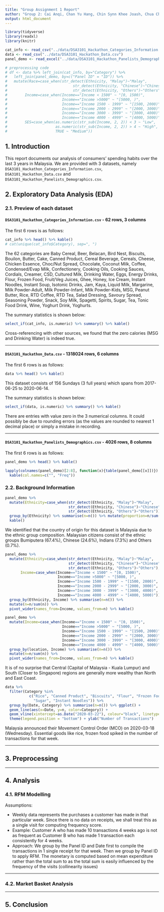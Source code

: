 ```yaml
---
title: "Group Assignment 1 Report"
author: "Group 2: Cai Anqi, Chan Yu Hang, Chin Synn Khee Joash, Chua Cheng Ling, Chua Hua Ren, Clarence Ong"
output: html_document
---
```


```r
library(tidyverse)
library(readxl)
library(knitr)

cat_info <- read_csv("../data/DSA3101_Hackathon_Categories_Information.csv")
data <- read_csv("../data/DSA3101_Hackathon_Data.csv")
panel_demo <- read_excel("../data/DSA3101_Hackathon_Panelists_Demographics.xlsx")

# preprocessing code
# df <- data %>% left_join(cat_info, by="Category") %>% 
#   left_join(panel_demo, by=c("Panel ID" = "ID")) %>% 
#   mutate(Race=case_when(str_detect(Ethnicity, "Malay")~"Malay",
#                              str_detect(Ethnicity, "Chinese")~"Chinese",
#                              str_detect(Ethnicity, "Others")~"Others"),
#        Income=case_when(Income=="Income < 1500" ~ "[0, 1500)",
#                         Income=="Income >5000" ~ "[5000, )",
#                         Income=="Income 1500 - 1999" ~ "[1500, 2000)",
#                         Income=="Income 2000 - 2999" ~ "[2000, 3000)",
#                         Income=="Income 3000 - 3999" ~ "[3000, 4000)",
#                         Income=="Income 4000 - 4999" ~ "[4000, 5000)"),
#        SES=case_when(as.numeric(str_sub(Income, 2, 2)) < 3 ~ "Low",
#                      as.numeric(str_sub(Income, 2, 2)) > 4 ~ "High",
#                      TRUE ~ "Medium"))
```

## 1. Introduction
This report documents our analysis of consumers' spending habits over the last 3 years in Malaysia.
We are provided with 3 datasets, namely `DSA3101_Hackathon_Categories_Information.csv`,
`DSA3101_Hackathon_Data.csv` and `DSA3101_Hackathon_Panelists_Demographics.csv`.

## 2. Exploratory Data Analysis (EDA)
### 2.1. Preview of each dataset
#### `DSA3101_Hackathon_Categories_Information.csv` - 62 rows, 3 columns
The first 6 rows is as follows:
```r
cat_info %>% head() %>% kable()
# cat(unique(cat_info$Category), sep=", ")
```
The 62 categories are Baby Cereal, Beer, Belacan, Bird Nest, Biscuits, Bouilon, Butter, Cake, Canned Product, Cereal Beverage, Cereals, Cheese, Chicken Essence, Choc/Nut Spread, Chocolate, Coconut Milk, Coffee, Condensed/Evap Milk, Confectionery, Cooking Oils, Cooking Sauces, Cordials, Creamer, CSD, Cultured Milk, Drinking Water, Eggs, Energy Drinks, Flour, Frozen Food, Fruit/Veg Juices, Ghee, Honey, Ice Cream, Instant Noodles, Instant Soup, Isotonic Drinks, Jam, Kaya, Liquid Milk, Margarine, Milk Powder-Adult, Milk Powder-Infant, Milk Powder-Kids, MSG, Peanut Butter, Rice, RTD Coffee, RTD Tea, Salad Dressing, Savoury Spread, Seasoning Powder, Snack, Soy Milk, Spagetti, Spirits, Sugar, Tea, Tonic Food Drink, Wine, Yoghurt Drink, Yoghurts.

The summary statistics is shown below:
```r
select_if(cat_info, is.numeric) %>% summary() %>% kable()
```
Cross-referencing with other sources, we found that the zero calories (MSG and Drinking Water) is indeed true.

-------------------

#### `DSA3101_Hackathon_Data.csv` - 1318024 rows, 6 columns
The first 6 rows is as follows:
```r
data %>% head() %>% kable()
```
This dataset consists of 156 Sundays (3 full years) which spans from 2017-06-25 to 2020-06-14.

The summary statistics is shown below:
```r
select_if(data, is.numeric) %>% summary() %>% kable()
```
There are entries with value zero in the 3 numerical columns. 
It could possibly be due to rounding errors (as the values are rounded to nearest 1 decimal place) or
simply a mistake in recording.

-------------------

#### `DSA3101_Hackathon_Panelists_Demographics.csv` - 4026 rows, 8 columns
The first 6 rows is as follows:
```r
panel_demo %>% head() %>% kable()
```

```r
lapply(colnames(panel_demo)[2:8], function(x){table(panel_demo[[x]])}) %>% 
  kable(col.names=c("", "Freq"))
```

### 2.2. Background Information 
```r
panel_demo %>% 
  mutate(Ethnicity=case_when(str_detect(Ethnicity, "Malay")~"Malay",
                             str_detect(Ethnicity, "Chinese")~"Chinese",
                             str_detect(Ethnicity, "Others")~"Others")) %>% 
  group_by(Ethnicity) %>% summarise(n=n()) %>% mutate(proportion=n/sum(n)) %>%
  kable()
```
We identified that the country of origin for this dataset is Malaysia due to the ethnic group composition.
Malaysian citizens consist of the ethnic groups Bumiputera (67.4%), Chinese (24.6%), Indians (7.3%) and Others (0.7%).

```r
panel_demo %>% 
  mutate(Ethnicity=case_when(str_detect(Ethnicity, "Malay")~"Malay",
                             str_detect(Ethnicity, "Chinese")~"Chinese",
                             str_detect(Ethnicity, "Others")~"Others"),
       Income=case_when(Income=="Income < 1500" ~ "[0, 1500)",
                        Income=="Income >5000" ~ "[5000, )",
                        Income=="Income 1500 - 1999" ~ "[1500, 2000)",
                        Income=="Income 2000 - 2999" ~ "[2000, 3000)",
                        Income=="Income 3000 - 3999" ~ "[3000, 4000)",
                        Income=="Income 4000 - 4999" ~ "[4000, 5000)")) %>% 
  group_by(Ethnicity, Income) %>% summarise(n=n()) %>% 
  mutate(n=n/sum(n)) %>%
  pivot_wider(names_from=Income, values_from=n) %>% kable()
```

```r
panel_demo %>%
  mutate(Income=case_when(Income=="Income < 1500" ~ "[0, 1500)",
                          Income=="Income >5000" ~ "[5000, )",
                          Income=="Income 1500 - 1999" ~ "[1500, 2000)",
                          Income=="Income 2000 - 2999" ~ "[2000, 3000)",
                          Income=="Income 3000 - 3999" ~ "[3000, 4000)",
                          Income=="Income 4000 - 4999" ~ "[4000, 5000)")) %>% 
  group_by(location, Income) %>% summarise(n=n()) %>%
  mutate(n=n/sum(n)) %>%
  pivot_wider(names_from=Income, values_from=n) %>% kable()
```
It is of no surprise that Central (Capital of Malaysia - Kuala Lumpur) and South (Closer to Singapore) regions are generally more wealthy than North and East Coast.

```r
data %>% 
  filter(Category %in% 
           c("Rice", "Canned Product", "Biscuits", "Flour", "Frozen Food",
             "Sugar", "Instant Noodles")) %>%
  group_by(Date, Category) %>% summarise(n=n()) %>% ggplot() +
  geom_line(aes(x=Date, y=n, color=Category)) + 
  geom_vline(xintercept=as.Date("2020-03-22"), colour="black", linetype="dotted") +
  theme(legend.position = "bottom") + ylab("Number of Transactions")
```
Malaysia announced their Movement Control Order (MCO) on 2020-03-18 (Wednesday).
Essential goods like rice, frozen food spiked in the number of transactions for that week.

-------------------

## 3. Preprocessing

-------------------

## 4. Analysis

### 4.1. RFM Modelling
Assumptions:

- Weekly data represents the purchases a customer has made in that particular week.
Since there is no data on receipts, we shall treat this as a single visit for computing frequency score.
- Example: Customer A who has made 10 transactions 4 weeks ago is not as frequent as 
Customer B who has made 1 transaction each consistently for 4 weeks.
- Approach: We group by the Panel ID and Date first to compile the transactions in 1 single receipt 
for that week. Then we group by Panel ID to apply RFM. The monetary is computed based on mean expenditure
rather than the total sum to as the total sum is easily influenced by the frequency of the visits
(collinearity issues)

-------------------

### 4.2. Market Basket Analysis

-------------------

## 5. Conclusion

